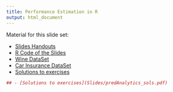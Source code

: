 ```yaml
---
title: Performance Estimation in R
output: html_document
---
```



Material for this slide set:

- [Slides Handouts](Slides/performanceEstimation_handouts.pdf)
- [R Code of the Slides](Rperformance.html)
- [Wine DataSet](RCode/Wine.Rdata)
- [Car Insurance DataSet](RCode/carInsurance.Rdata)
- [Solutions to exercises](Slides/performanceEstimation_sols.pdf)

```r
## - [Solutions to exercises](Slides/predAnalytics_sols.pdf)
```
